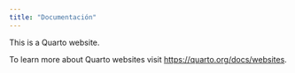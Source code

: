 ```yaml
---
title: "Documentación"
---
```


This is a Quarto website.

To learn more about Quarto websites visit <https://quarto.org/docs/websites>.
